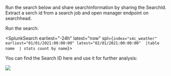 
Run the search below and share searchinformation by sharing the SearchId. Extract a serch id from a search job and open manager endpoint on searchhead.

Run the search:

<SplunkSearch earliest="-24h" latest="now" spl={`index="s4c_weather" earliest="01/01/2021:00:00:00" latest="02/01/2021:00:00:00" 
|table name 
| stats count by name`}>
</SplunkSearch>


You can find the Search ID here and use it for further analysis: 

![](/static/app/splunk4champions2/images/lab2_task1_hint1.png)